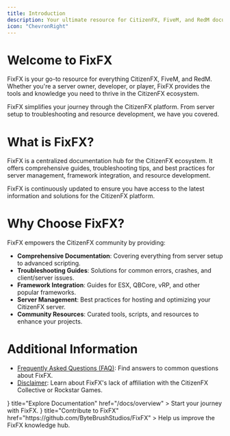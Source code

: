 ```yaml
---
title: Introduction
description: Your ultimate resource for CitizenFX, FiveM, and RedM documentation.
icon: "ChevronRight"
---
```



# Welcome to FixFX

FixFX is your go-to resource for everything CitizenFX, FiveM, and RedM. Whether you're a server owner, developer, or player, FixFX provides the tools and knowledge you need to thrive in the CitizenFX ecosystem.

<Callout type="info">
  FixFX simplifies your journey through the CitizenFX platform. From server setup to troubleshooting and resource development, we have you covered.
</Callout>

# What is FixFX?

FixFX is a centralized documentation hub for the CitizenFX ecosystem. It offers comprehensive guides, troubleshooting tips, and best practices for server management, framework integration, and resource development.

<Callout type="info">
  FixFX is continuously updated to ensure you have access to the latest information and solutions for the CitizenFX platform.
</Callout>

# Why Choose FixFX?

FixFX empowers the CitizenFX community by providing:

- **Comprehensive Documentation**: Covering everything from server setup to advanced scripting.
- **Troubleshooting Guides**: Solutions for common errors, crashes, and client/server issues.
- **Framework Integration**: Guides for ESX, QBCore, vRP, and other popular frameworks.
- **Server Management**: Best practices for hosting and optimizing your CitizenFX server.
- **Community Resources**: Curated tools, scripts, and resources to enhance your projects.

# Additional Information

- [Frequently Asked Questions (FAQ)](/docs/core/faq): Find answers to common questions about FixFX.
- [Disclaimer](/docs/core/disclaimer): Learn about FixFX's lack of affiliation with the CitizenFX Collective or Rockstar Games.

<Cards>
  <Card
    icon={<FixFXIcon />}
    title="Explore Documentation"
    href="/docs/overview"
  >
    Start your journey with FixFX.
  </Card>
  <Card
    icon={<GithubIcon />}
    title="Contribute to FixFX"
    href="https://github.com/ByteBrushStudios/FixFX"
  >
    Help us improve the FixFX knowledge hub.
  </Card>
</Cards>
